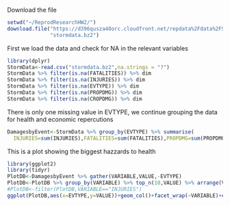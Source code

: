 


Download the file

```r
setwd("~/ReprodResearchHW2/")
download.file("https://d396qusza40orc.cloudfront.net/repdata%2Fdata%2FStormData.csv.bz2",
              "stormdata.bz2")

```
First we load the data and check for NA in the relevant variables

```r
library(dplyr)
StormData<-read.csv("stormdata.bz2",na.strings = "?")
StormData %>% filter(is.na(FATALITIES)) %>% dim
StormData %>% filter(is.na(INJURIES)) %>% dim
StormData %>% filter(is.na(EVTYPE)) %>% dim
StormData %>% filter(is.na(PROPDMG)) %>% dim
StormData %>% filter(is.na(CROPDMG)) %>% dim
```

There is only one missing value in EVTYPE, we continue grouping the data for health and economic repercutions

```r
DamagesbyEvent<-StormData %>% group_by(EVTYPE) %>% summarise(
  INJURIES=sum(INJURIES),FATALITIES=sum(FATALITIES),PROPDMG=sum(PROPDMG),CROPDMG=sum(CROPDMG))
```

This is a plot showing the biggest hazzards to health 

```r
library(ggplot2)
library(tidyr)
PlotDB<-DamagesbyEvent %>% gather(VARIABLE,VALUE,-EVTYPE)
PlotDB<-PlotDB %>% group_by(VARIABLE) %>% top_n(10,VALUE) %>% arrange(VALUE)
#PlotDB<-filter(PlotDB,VARIABLE=="INJURIES")
ggplot(PlotDB,aes(x=EVTYPE,y=VALUE))+geom_col()+facet_wrap(~VARIABLE)+coord_flip()
```

